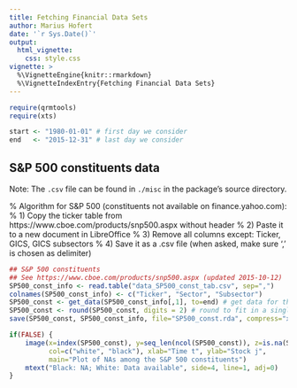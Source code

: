 ```yaml
---
title: Fetching Financial Data Sets
author: Marius Hofert
date: '`r Sys.Date()`'
output:
  html_vignette:
    css: style.css
vignette: >
  %\VignetteEngine{knitr::rmarkdown}
  %\VignetteIndexEntry{Fetching Financial Data Sets}
---
```

```r
require(qrmtools)
require(xts)

start <- "1980-01-01" # first day we consider
end   <- "2015-12-31" # last day we consider
```

## S&P 500 constituents data

Note: The `.csv` file can be found in `./misc` in the package's source directory.

% Algorithm for S&P 500 (constituents not available on finance.yahoo.com):
% 1) Copy the ticker table from https://www.cboe.com/products/snp500.aspx without header
% 2) Paste it to a new document in LibreOffice
% 3) Remove all columns except: Ticker, GICS, GICS subsectors
% 4) Save it as a .csv file (when asked, make sure ',' is chosen as delimiter)

```r
## S&P 500 constituents
## See https://www.cboe.com/products/snp500.aspx (updated 2015-10-12)
SP500_const_info <- read.table("data_SP500_const_tab.csv", sep=",")
colnames(SP500_const_info) <- c("Ticker", "Sector", "Subsector")
SP500_const <- get_data(SP500_const_info[,1], to=end) # get data for these tickers (takes a while)
SP500_const <- round(SP500_const, digits = 2) # round to fit in a single R package
save(SP500_const, SP500_const_info, file="SP500_const.rda", compress="xz")

if(FALSE) {
    image(x=index(SP500_const), y=seq_len(ncol(SP500_const)), z=is.na(SP500_const),
          col=c("white", "black"), xlab="Time t", ylab="Stock j",
          main="Plot of NAs among the S&P 500 constituents")
    mtext("Black: NA; White: Data available", side=4, line=1, adj=0)
}
```
